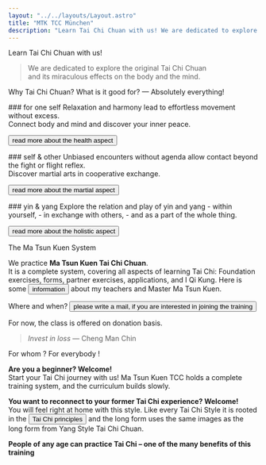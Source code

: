 ```yaml
---
layout: "../../layouts/Layout.astro"
title: "MTK TCC München"
description: "Learn Tai Chi Chuan with us! We are dedicated to explore the original Tai Chi Chuan and its miraculous effects on the body and the mind."
---
```


<CurvedHeadline tag="h2" direction="R2L" type="smile" offset="-20" class="top-[160px] sm:top-[-50px] md:top-[100px] lg:top-[200px] fill-terracotta">Learn Tai Chi Chuan with us!</CurvedHeadline>

> We are dedicated to explore the original Tai Chi Chuan<br/>
> and its miraculous effects on the body and the mind.

<CurvedHeadline tag="h2" type="slope" direction="R2L" offset="8" class="fill-terracotta">Why Tai Chi Chuan?</CurvedHeadline>
<CurvedHeadline tag="h3" type="quarter" direction="R2L" offset="20" class="fill-lazuli">What is it good for? — Absolutely everything!</CurvedHeadline>

<div class="cards">
<div class="card">
### for one self
Relaxation and harmony lead to effortless movement without excess. <br/>
Connect body and mind and discover your inner peace.

<Button  href="./taichi#health-aspect" >read more about the health aspect</Button>
</div>
<div class="card">
### self & other
Unbiased encounters without agenda allow contact beyond the fight or flight reflex.<br/>
Discover martial arts in cooperative exchange.

<Button  href="./taichi#martial-aspect">read more about the martial aspect</Button>
</div>
<div class="card">
### yin & yang
Explore the relation and play of yin and yang
- within yourself,
- in exchange with others,
- and as a part of the whole thing.

<Button  href="./taichi#holistic-aspect">read more about the holistic aspect</Button>
</div>
</div>

<CurvedHeadline tag="h3" type="kicker" direction="R2L" offset="0" class=" fill-lazuli">The Ma Tsun Kuen System</CurvedHeadline>

We practice **Ma Tsun Kuen Tai Chi Chuan**. <br />It is a complete system, covering all aspects of learning Tai Chi: Foundation exercises, forms, partner exercises, applications, and I Qi Kung.
Here is some <Button href="./about">information</Button> about my teachers and Master Ma Tsun Kuen.

<CurvedHeadline tag="h2" type="frown" direction="L2R" offset="-10" class="fill-terracotta">Where and when?</CurvedHeadline>
<Button class="py-4 px-8 rounded-full" href="#contact">please write a mail, if you are interested in joining the training</Button> 

For now, the class is offered on donation basis.

> _Invest in loss_ — Cheng Man Chin



<CurvedHeadline tag="h2" type="wave" direction="R2L" offset="-20" class=" fill-terracotta">For whom ? For everybody !</CurvedHeadline>

**Are you a beginner? Welcome!**<br/>
Start your Tai Chi journey with us! Ma Tsun Kuen TCC holds a complete training system, and the curriculum builds slowly.

**You want to reconnect to your former Tai Chi experience? Welcome!**<br/>
You will feel right at home with this style. Like every Tai Chi Style it is rooted in the <Button href="./taichi#Tai-Chi-Prinzipien">Tai Chi principles</Button> and the long form uses the same images as the long form from Yang Style Tai Chi Chuan.

**People of any  age can practice Tai Chi – one of the many benefits of this training**<br/>
